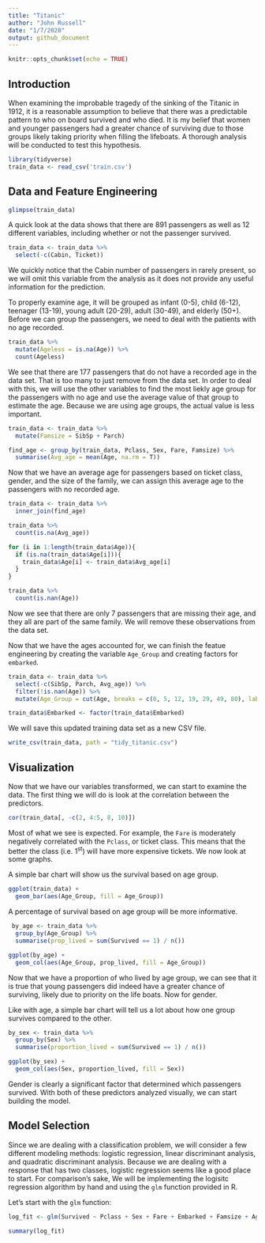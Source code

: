 ```yaml
---
title: "Titanic"
author: "John Russell"
date: "1/7/2020"
output: github_document
---
```


```r
knitr::opts_chunk$set(echo = TRUE)
```

## Introduction

When examining the improbable tragedy of the sinking of the Titanic in 1912, it is a reasonable assumption to believe that there was a predictable pattern to who on board survived and who died. It is my belief that women and younger passengers had a greater chance of surviving due to those groups likely taking priority when filling the lifeboats. A thorough analysis will be conducted to test this hypothesis.

```r
library(tidyverse)
train_data <- read_csv('train.csv')
```

## Data and Feature Engineering
```r
glimpse(train_data)
```

A quick look at the data shows that there are 891 passengers as well as 12 different variables, including whether or not the passenger survived.


```r
train_data <- train_data %>%
  select(-c(Cabin, Ticket))
```

We quickly notice that the Cabin number of passengers in rarely present, so we will omit this variable from the analysis as it does not provide any useful information for the prediction.
 
To properly examine age, it will be grouped as infant (0-5), child (6-12), teenager (13-19), young adult (20-29), adult (30-49), and elderly (50+). Before we can group the passengers, we need to deal with the patients with no age recorded. 

```r
train_data %>%
  mutate(Ageless = is.na(Age)) %>%
  count(Ageless)
```

We see that there are 177 passengers that do not have a recorded age in the data set. That is too many to just remove from the data set. In order to deal with this, we will use the other variables to find the most liekly age group for the passengers with no age and use the average value of that group to estimate the age. Because we are using age groups, the actual value is less important. 

```r
train_data <- train_data %>%
  mutate(Famsize = SibSp + Parch)

find_age <- group_by(train_data, Pclass, Sex, Fare, Famsize) %>%
  summarise(Avg_age = mean(Age, na.rm = T))
```

Now that we have an average age for passengers based on ticket class, gender, and the size of the family, we can assign this average age to the passengers with no recorded age. 

```r
train_data <- train_data %>%
  inner_join(find_age)

train_data %>%
  count(is.na(Avg_age))

for (i in 1:length(train_data$Age)){
  if (is.na(train_data$Age[i])){
    train_data$Age[i] <- train_data$Avg_age[i]
  }
}

train_data %>%
  count(is.nan(Age))
```

Now we see that there are only 7 passengers that are missing their age, and they all are part of the same family. We will remove these observations from the data set. 

Now that we have the ages accounted for, we can finish the featue engineering by creating the variable `Age_Group` and creating factors for `embarked`.

```r
train_data <- train_data %>%
  select(-c(SibSp, Parch, Avg_age)) %>%
  filter(!is.nan(Age)) %>%
  mutate(Age_Group = cut(Age, breaks = c(0, 5, 12, 19, 29, 49, 80), labels = c("Infant", "Child", "Teen", "Young Adult", "Adult", "Elderly")))

train_data$Embarked <- factor(train_data$Embarked)
```

We will save this updated training data set as a new CSV file.

```r
write_csv(train_data, path = "tidy_titanic.csv")
```


## Visualization

Now that we have our variables transformed, we can start to examine the data. The first thing we will do is look at the correlation between the predictors. 

```r
cor(train_data[, -c(2, 4:5, 8, 10)])
```

Most of what we see is expected. For example, the `Fare` is moderately negatively correlated with the `Pclass`, or ticket class. This means that the better the class (i.e. 1^st^) will have more expensive tickets. We now look at some graphs.

A simple bar chart will show us the survival based on age group.

```r
ggplot(train_data) +
  geom_bar(aes(Age_Group, fill = Age_Group))
```

A percentage of survival based on age group will be more informative. 

```r
 by_age <- train_data %>%
  group_by(Age_Group) %>%
  summarise(prop_lived = sum(Survived == 1) / n()) 

ggplot(by_age) +
  geom_col(aes(Age_Group, prop_lived, fill = Age_Group))
```

Now that we have a proportion of who lived by age group, we can see that it is true that young passengers did indeed have a greater chance of surviving, likely due to priority on the life boats. Now for gender.

Like with age, a simple bar chart will tell us a lot about how one group survives compared to the other.

```r
by_sex <- train_data %>%
  group_by(Sex) %>%
  summarise(proportion_lived = sum(Survived == 1) / n())

ggplot(by_sex) +
  geom_col(aes(Sex, proportion_lived, fill = Sex))
```

Gender is clearly a significant factor that determined which passengers survived. With both of these predictors analyzed visually, we can start building the model.

## Model Selection

Since we are dealing with a classification problem, we will consider a few different modeling methods: logistic regression, linear discriminant analysis, and quadratic discriminant analysis. Because we are dealing with a response that has two classes, logistic regression seems like a good place to start. For comparison's sake, We will be implementing the logisitc regression algorithm by hand and using the `glm` function provided in R.

Let's start with the `glm` function:

```r
log_fit <- glm(Survived ~ Pclass + Sex + Fare + Embarked + Famsize + Age_Group, data = train_data, family = binomial)

summary(log_fit)
```


